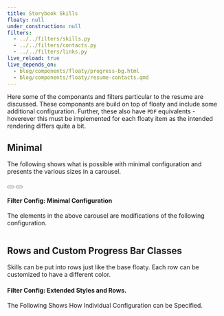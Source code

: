 ```yaml
---
title: Storybook Skills
floaty: null
under_construction: null
filters:
  - ../../filters/skills.py
  - ../../filters/contacts.py
  - ../../filters/links.py
live_reload: true
live_depends_on:
  - blog/components/floaty/progress-bg.html
  - blog/components/floaty/resume-contacts.qmd
---
```


Here some of the componants and filters particular to the resume are discussed.
These componants are build on top of floaty and include some additional configuration.
Further, these also have `PDF` equivalents - hoverever this must be
implemented for each floaty item as the intended rendering differs quite a bit.

## Minimal

The following shows what is possible with minimal configuration and presents
the various sizes in a carousel.

```{=html}
<style>
  #sizes {
    background: var(--bs-gray-200);
  }

  #sizes .carousel-item {
    height: 768px;
  }
</style>
```

<!-- START CAROUSEL ----------------------------------------------------------> ::::: { #sizes .carousel .slide }

```{=html}
<div class="d-flex align-items-center">
  <button
    id="next" class="btn btn-outline-primary"
    type="button" data-bs-target="#sizes"
    data-bs-slide="prev"
  >
    <i class="bi bi-chevron-left fs-1 text-bold"></i>
  </button>
  <button
    id="prev" class="btn btn-outline-primary"
    type="button" data-bs-target="#sizes"
    data-bs-slide="next" style="margin-left: auto;"
  >
    <i class="bi bi-chevron-right fs-1 text-bold"></i>
  </button>
</div>
```

<!-- START INNER -------------------------------------------------------------> :::: { .carousel-inner }

<!-- ::: { .carousel-item .p5 .active } -->

::: { #skills-minimal }

:::

<!-- ::: -->

<!-- STOP INNER --------------------------------------------------------------> ::::
<!-- STOP CAROUSEL -----------------------------------------------------------> :::::

```{=html}
<script>

  function SizesCarousel(){
    const sizesElem = document.getElementById("sizes")
    const sizes = new bootstrap.Carousel(sizesElem)
    const prev = document.getElementById("prev")
    const next = document.getElementById("next")

    next.addEventListener("click", () => sizes.next())
    prev.addEventListener("click", () => sizes.prev())

    const sizesInnerElem = sizesElem.querySelector(".carousel-inner")
    const skillsOg = sizesInnerElem.querySelector("#skills-minimal")
    skillsOg.remove()

    const indices = Array.from(Array(6).keys())
    console.log(indices)
    indices.map((k) => {
      k = k + 1
      const sizeClass =`floaty-size-${k}`

      const content = skillsOg.cloneNode(true)
      content.classList.remove("floaty-size-2")
      content.classList.add(sizeClass)
      content.id = `skills-minimal-${k}`

      const caption = document.createElement("div")
      caption.classList.add("carousel-caption", "text-black")
      caption.innerHTML = `
        <h4 class="noanchor">Size From <code>${sizeClass}</code></h4>
      `
      content.appendChild(caption)

      const item = document.createElement("div")
      item.classList.add("carousel-item", "p5")
      if ( k === 1 ) item.classList.add("active")
      item.appendChild(content)

      sizesInnerElem.appendChild(item)
      console.log(item)
    })
  }

  SizesCarousel()
</script>
```

::: { .callout-note collapse=true }

#### Filter Config: Minimal Configuration

The elements in the above carousel are modifications of the following configuration.

```.yaml

```

:::

## Rows and Custom Progress Bar Classes

Skills can be put into rows just like the base floaty.
Each row can be customized to have a different color.

::: {#skills-listed}

:::

::: { .callout-note collapse=true }

#### Filter Config: Extended Styles and Rows.

The Following Shows How Individual Configuration can be Specified.

```.yaml

```

:::
